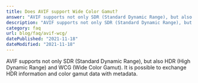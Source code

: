 ```yaml
---
title: Does AVIF support Wide Color Gamut?
answer: "AVIF supports not only SDR (Standard Dynamic Range), but also HDR (High Dynamic Range) and WCG (Wide Color Gamut). It is possible to exchange HDR information and color gamut data with metadata."
description: "AVIF supports not only SDR (Standard Dynamic Range), but also HDR (High Dynamic Range) and WCG (Wide Color Gamut). It is possible to exchange HDR information and color gamut data with metadata."
category: faq
url: blog/faq/avif-wcg/
datePublished: "2021-11-18"
dateModified: "2021-11-18"
---
```


AVIF supports not only SDR (Standard Dynamic Range), but also HDR (High Dynamic Range) and WCG (Wide Color Gamut). It is possible to exchange HDR information and color gamut data with metadata.
